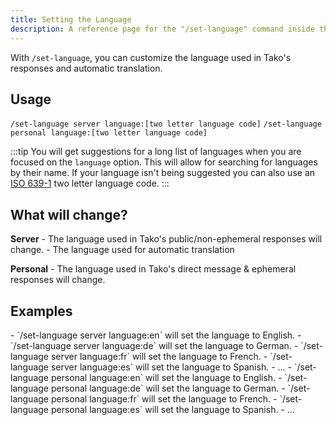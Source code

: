 ```yaml
---
title: Setting the Language
description: A reference page for the "/set-language" command inside the Tako Discord bot.
---
```



With `/set-language`, you can customize the language used in Tako's responses and automatic translation.

## Usage
<Tabs>
	<TabItem label="Server">
		<code>/set-language server language:[two letter language code]</code>
	</TabItem>
	<TabItem label="Personal">
		<code>/set-language personal language:[two letter language code]</code>
	</TabItem>
</Tabs>

:::tip
You will get suggestions for a long list of languages when you are focused on the `language` option. This will allow for searching for languages by their name.
If your language isn't being suggested you can also use an [ISO 639-1](https://en.wikipedia.org/wiki/List_of_ISO_639-1_codes) two letter language code.
::: 

## What will change?
**Server**
    - The language used in Tako's public/non-ephemeral responses will change.
    - The language used for automatic translation

**Personal**
    - The language used in Tako's direct message & ephemeral responses will change.

## Examples
<Tabs>
	<TabItem label="Server">
		- `/set-language server language:en` will set the language to English.
        - `/set-language server language:de` will set the language to German.
        - `/set-language server language:fr` will set the language to French.
        - `/set-language server language:es` will set the language to Spanish.
        - ...
	</TabItem>
	<TabItem label="Personal">
        - `/set-language personal language:en` will set the language to English.
        - `/set-language personal language:de` will set the language to German.
        - `/set-language personal language:fr` will set the language to French.
        - `/set-language personal language:es` will set the language to Spanish.
        - ...
	</TabItem>
</Tabs>